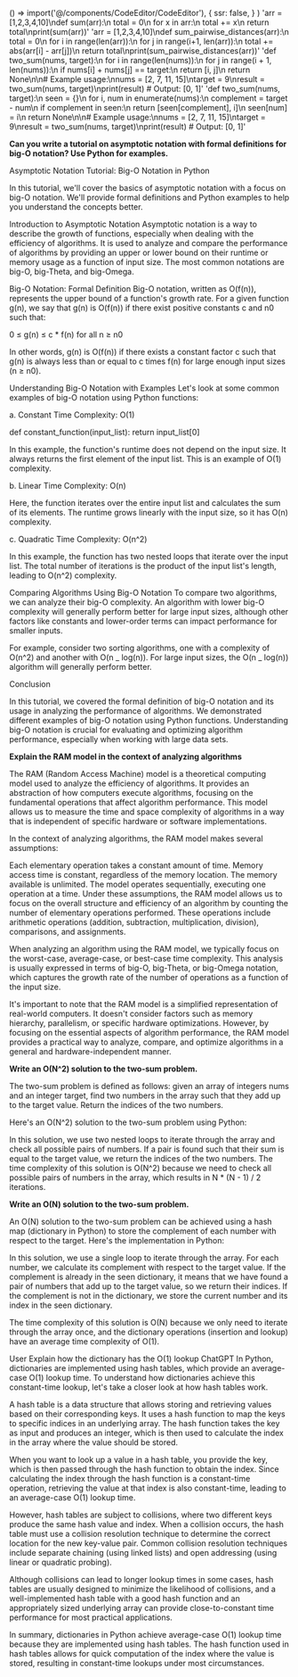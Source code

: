 
  () => import('@/components/CodeEditor/CodeEditor'),
  {
    ssr: false,
  }
)
  'arr = [1,2,3,4,10]\ndef sum(arr):\n    total = 0\n    for x in arr:\n        total += x\n    return total\nprint(sum(arr))'
  'arr = [1,2,3,4,10]\ndef sum_pairwise_distances(arr):\n    total = 0\n    for i in range(len(arr)):\n        for j in range(i+1, len(arr)):\n            total += abs(arr[i] - arr[j])\n    return total\nprint(sum_pairwise_distances(arr))'
  'def two_sum(nums, target):\n    for i in range(len(nums)):\n        for j in range(i + 1, len(nums)):\n            if nums[i] + nums[j] == target:\n                return [i, j]\n    return None\n\n# Example usage:\nnums = [2, 7, 11, 15]\ntarget = 9\nresult = two_sum(nums, target)\nprint(result)  # Output: [0, 1]'
  'def two_sum(nums, target):\n    seen = {}\n    for i, num in enumerate(nums):\n        complement = target - num\n        if complement in seen:\n            return [seen[complement], i]\n        seen[num] = i\n    return None\n\n# Example usage:\nnums = [2, 7, 11, 15]\ntarget = 9\nresult = two_sum(nums, target)\nprint(result)  # Output: [0, 1]'

**Can you write a tutorial on asymptotic notation with formal definitions for big-O notation? Use Python for examples.**

Asymptotic Notation Tutorial: Big-O Notation in Python

In this tutorial, we'll cover the basics of asymptotic notation with a focus on big-O notation. We'll provide formal definitions and Python examples to help you understand the concepts better.

Introduction to Asymptotic Notation
Asymptotic notation is a way to describe the growth of functions, especially when dealing with the efficiency of algorithms. It is used to analyze and compare the performance of algorithms by providing an upper or lower bound on their runtime or memory usage as a function of input size. The most common notations are big-O, big-Theta, and big-Omega.

Big-O Notation: Formal Definition
Big-O notation, written as O(f(n)), represents the upper bound of a function's growth rate. For a given function g(n), we say that g(n) is O(f(n)) if there exist positive constants c and n0 such that:

0 ≤ g(n) ≤ c \* f(n) for all n ≥ n0

In other words, g(n) is O(f(n)) if there exists a constant factor c such that g(n) is always less than or equal to c times f(n) for large enough input sizes (n ≥ n0).

Understanding Big-O Notation with Examples
Let's look at some common examples of big-O notation using Python functions:

a. Constant Time Complexity: O(1)

def constant_function(input_list):
return input_list[0]

In this example, the function's runtime does not depend on the input size. It always returns the first element of the input list. This is an example of O(1) complexity.

b. Linear Time Complexity: O(n)

<CodeEditor code={code1} />

Here, the function iterates over the entire input list and calculates the sum of its elements. The runtime grows linearly with the input size, so it has O(n) complexity.

c. Quadratic Time Complexity: O(n^2)

<CodeEditor code={code2} />

In this example, the function has two nested loops that iterate over the input list. The total number of iterations is the product of the input list's length, leading to O(n^2) complexity.

Comparing Algorithms Using Big-O Notation
To compare two algorithms, we can analyze their big-O complexity. An algorithm with lower big-O complexity will generally perform better for large input sizes, although other factors like constants and lower-order terms can impact performance for smaller inputs.

For example, consider two sorting algorithms, one with a complexity of O(n^2) and another with O(n _ log(n)). For large input sizes, the O(n _ log(n)) algorithm will generally perform better.

Conclusion

In this tutorial, we covered the formal definition of big-O notation and its usage in analyzing the performance of algorithms. We demonstrated different examples of big-O notation using Python functions. Understanding big-O notation is crucial for evaluating and optimizing algorithm performance, especially when working with large data sets.

**Explain the RAM model in the context of analyzing algorithms**

The RAM (Random Access Machine) model is a theoretical computing model used to analyze the efficiency of algorithms. It provides an abstraction of how computers execute algorithms, focusing on the fundamental operations that affect algorithm performance. This model allows us to measure the time and space complexity of algorithms in a way that is independent of specific hardware or software implementations.

In the context of analyzing algorithms, the RAM model makes several assumptions:

Each elementary operation takes a constant amount of time.
Memory access time is constant, regardless of the memory location.
The memory available is unlimited.
The model operates sequentially, executing one operation at a time.
Under these assumptions, the RAM model allows us to focus on the overall structure and efficiency of an algorithm by counting the number of elementary operations performed. These operations include arithmetic operations (addition, subtraction, multiplication, division), comparisons, and assignments.

When analyzing an algorithm using the RAM model, we typically focus on the worst-case, average-case, or best-case time complexity. This analysis is usually expressed in terms of big-O, big-Theta, or big-Omega notation, which captures the growth rate of the number of operations as a function of the input size.

It's important to note that the RAM model is a simplified representation of real-world computers. It doesn't consider factors such as memory hierarchy, parallelism, or specific hardware optimizations. However, by focusing on the essential aspects of algorithm performance, the RAM model provides a practical way to analyze, compare, and optimize algorithms in a general and hardware-independent manner.

**Write an O(N^2) solution to the two-sum problem.**

The two-sum problem is defined as follows: given an array of integers nums and an integer target, find two numbers in the array such that they add up to the target value. Return the indices of the two numbers.

Here's an O(N^2) solution to the two-sum problem using Python:

<CodeEditor code={code3} />

In this solution, we use two nested loops to iterate through the array and check all possible pairs of numbers. If a pair is found such that their sum is equal to the target value, we return the indices of the two numbers. The time complexity of this solution is O(N^2) because we need to check all possible pairs of numbers in the array, which results in N \* (N - 1) / 2 iterations.

**Write an O(N) solution to the two-sum problem.**

An O(N) solution to the two-sum problem can be achieved using a hash map (dictionary in Python) to store the complement of each number with respect to the target. Here's the implementation in Python:

<CodeEditor code={code4} />

In this solution, we use a single loop to iterate through the array. For each number, we calculate its complement with respect to the target value. If the complement is already in the seen dictionary, it means that we have found a pair of numbers that add up to the target value, so we return their indices. If the complement is not in the dictionary, we store the current number and its index in the seen dictionary.

The time complexity of this solution is O(N) because we only need to iterate through the array once, and the dictionary operations (insertion and lookup) have an average time complexity of O(1).

User
Explain how the dictionary has the O(1) lookup
ChatGPT
In Python, dictionaries are implemented using hash tables, which provide an average-case O(1) lookup time. To understand how dictionaries achieve this constant-time lookup, let's take a closer look at how hash tables work.

A hash table is a data structure that allows storing and retrieving values based on their corresponding keys. It uses a hash function to map the keys to specific indices in an underlying array. The hash function takes the key as input and produces an integer, which is then used to calculate the index in the array where the value should be stored.

When you want to look up a value in a hash table, you provide the key, which is then passed through the hash function to obtain the index. Since calculating the index through the hash function is a constant-time operation, retrieving the value at that index is also constant-time, leading to an average-case O(1) lookup time.

However, hash tables are subject to collisions, where two different keys produce the same hash value and index. When a collision occurs, the hash table must use a collision resolution technique to determine the correct location for the new key-value pair. Common collision resolution techniques include separate chaining (using linked lists) and open addressing (using linear or quadratic probing).

Although collisions can lead to longer lookup times in some cases, hash tables are usually designed to minimize the likelihood of collisions, and a well-implemented hash table with a good hash function and an appropriately sized underlying array can provide close-to-constant time performance for most practical applications.

In summary, dictionaries in Python achieve average-case O(1) lookup time because they are implemented using hash tables. The hash function used in hash tables allows for quick computation of the index where the value is stored, resulting in constant-time lookups under most circumstances.
